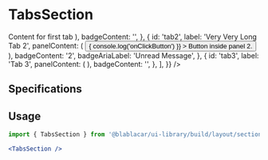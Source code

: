

<Meta title="Sections|TabsSection" />

# **TabsSection**

<Preview>
  <Story name="Default">
    <TabsSection tabsProps={{
      activeTabId: 'tab1',
      status: TabStatus.FIXED,
      tabs: [
        {
          id: 'tab1',
          label: 'Tab 1',
          panelContent: (
            <BaseSection>Content for first tab</BaseSection>
          ),
          badgeContent: '',
        },
        {
          id: 'tab2',
          label: 'Very Very Long Tab 2',
          panelContent: (
            <BaseSection>
              <Button
                onClick={() => {
                  console.log('onClickButton')
                }}
              >
                Button inside panel 2.
              </Button>
            </BaseSection>
          ),
          badgeContent: '2',
          badgeAriaLabel: 'Unread Message',
        },
        {
          id: 'tab3',
          label: 'Tab 3',
          panelContent: (
            <BaseSection noHorizontalSpacing>
              <ItemAction subLabel="Hello" />
            </BaseSection>
          ),
          badgeContent: '',
        },
      ],
    }}
    />
  </Story>
</Preview>

## Specifications

## Usage

```jsx
import { TabsSection } from '@blablacar/ui-library/build/layout/section/tabsSection'

<TabsSection />
```

<Props of={TabsSection} />
